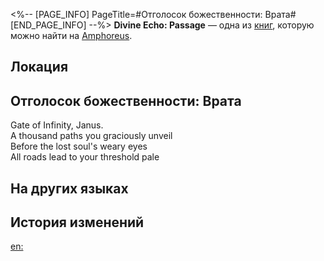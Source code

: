 <%-- [PAGE_INFO]
PageTitle=#Отголосок божественности: Врата#
[END_PAGE_INFO] --%>
{{Дополнить}}
{{Книга Инфобокс
|id           = 506
|partIds      = 190830
|Название     = Divine Echo: Passage
|Изображение  = Предмет Книга Амфореус 3.png
|Мир          = Amphoreus
|Томов        = 1
|Автор        = <!--нужно добавить-->
|Описание     = A memory left by a Titan's Miracle. Only those who have received divine blessings can hear such holy resonance... Listen, the sanctuary opens its gates along the hidden path.
|Том1         = {{tx}}
|Источник1    = {{tx|Отсутствует источник}}
|Персонажи    = Janus
|Фракции      = 
}}
'''Divine Echo: Passage''' — одна из [[Книги|книг]], которую можно найти на [[Amphoreus]].

==Локация==
{{Отметка карты|<!--название карты-->|<!--id отметки-->}}

==Отголосок божественности: Врата==
Gate of Infinity, Janus.<br />
A thousand paths you graciously unveil<br />
Before the lost soul's weary eyes<br />
All roads lead to your threshold pale

==На других языках==
{{На других языках
|en   = Divine Echo: Passage
|zhs  = 神性的回响：门径
|zht  = 神性的迴響：門徑
|ja   = 神性の反響：門と道
|ko   = 신성의 메아리: 통로
|es   = Eco divino: la Senda
|fr   = Écho divin&nbsp;: Passage
|ru   = Отголосок божественности: Врата
|th   = แว่วเสียงศักดิ์สิทธิ์: ทรวาร
|vi   = Tiếng Vọng Thần Tính: Cánh Cổng
|de   = Göttliches Echo: Tore
|id   = Gema Ilahi: Perjalanan
|pt   = Eco Divino: Passagem
}}

==История изменений==
{{История изменений|3.5}}

[[en:]]